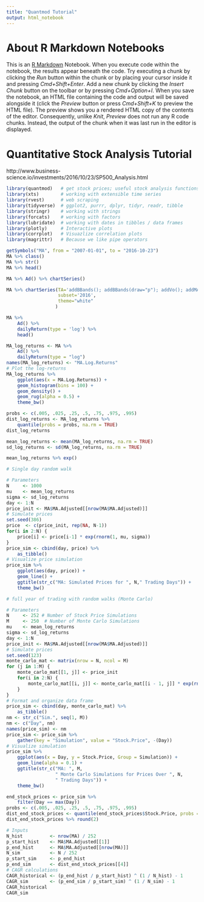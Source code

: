 ```yaml
---
title: "Quantmod Tutorial"
output: html_notebook
---
```


# About R Markdown Notebooks
This is an [R Markdown](http://rmarkdown.rstudio.com) Notebook. When you execute code within the notebook, the results appear beneath the code.
Try executing a chunk by clicking the *Run* button within the chunk or by placing your cursor inside it and pressing *Cmd+Shift+Enter*. Add a new chunk by clicking the *Insert Chunk* button on the toolbar or by pressing *Cmd+Option+I*.
When you save the notebook, an HTML file containing the code and output will be saved alongside it (click the *Preview* button or press *Cmd+Shift+K* to preview the HTML file). The preview shows you a rendered HTML copy of the contents of the editor. Consequently, unlike *Knit*, *Preview* does not run any R code chunks. Instead, the output of the chunk when it was last run in the editor is displayed.

# Quantitative Stock Analysis Tutorial
http://www.business-science.io/investments/2016/10/23/SP500_Analysis.html

```r

library(quantmod)   # get stock prices; useful stock analysis functions
library(xts)        # working with extensible time series 
library(rvest)      # web scraping
library(tidyverse)  # ggplot2, purrr, dplyr, tidyr, readr, tibble
library(stringr)    # working with strings
library(forcats)    # working with factors
library(lubridate)  # working with dates in tibbles / data frames
library(plotly)     # Interactive plots
library(corrplot)   # Visuazlize correlation plots
library(magrittr)   # Because we like pipe operators

```



```r
getSymbols("MA", from = "2007-01-01", to = "2016-10-23")
MA %>% class()
MA %>% str()
MA %>% head()

MA %>% Ad() %>% chartSeries()

MA %>% chartSeries(TA='addBBands(); addBBands(draw="p"); addVo(); addMACD()', 
                   subset='2016',
                   theme="white"
                  )

MA %>%
    Ad() %>%
    dailyReturn(type = 'log') %>% 
    head()
```

```r

MA_log_returns <- MA %>%
    Ad() %>%
    dailyReturn(type = "log")
names(MA_log_returns) <- "MA.Log.Returns"
# Plot the log-returns    
MA_log_returns %>%    
    ggplot(aes(x = MA.Log.Returns)) + 
    geom_histogram(bins = 100) + 
    geom_density() +
    geom_rug(alpha = 0.5) +
    theme_bw()

probs <- c(.005, .025, .25, .5, .75, .975, .995)
dist_log_returns <- MA_log_returns %>% 
    quantile(probs = probs, na.rm = TRUE)
dist_log_returns

mean_log_returns <- mean(MA_log_returns, na.rm = TRUE)
sd_log_returns <- sd(MA_log_returns, na.rm = TRUE)

mean_log_returns %>% exp()

```

```r
# Single day random walk

# Parameters
N     <- 1000
mu    <- mean_log_returns
sigma <- sd_log_returns
day <- 1:N
price_init <- MA$MA.Adjusted[[nrow(MA$MA.Adjusted)]]
# Simulate prices
set.seed(386) 
price  <- c(price_init, rep(NA, N-1))
for(i in 2:N) {
    price[i] <- price[i-1] * exp(rnorm(1, mu, sigma))
}
price_sim <- cbind(day, price) %>% 
    as_tibble()
# Visualize price simulation
price_sim %>%
    ggplot(aes(day, price)) +
    geom_line() +
    ggtitle(str_c("MA: Simulated Prices for ", N," Trading Days")) +
    theme_bw()
```

```r
# full year of trading with random walks (Monte Carlo)

# Parameters
N     <- 252 # Number of Stock Price Simulations
M     <- 250  # Number of Monte Carlo Simulations   
mu    <- mean_log_returns
sigma <- sd_log_returns
day <- 1:N
price_init <- MA$MA.Adjusted[[nrow(MA$MA.Adjusted)]]
# Simulate prices
set.seed(123)
monte_carlo_mat <- matrix(nrow = N, ncol = M)
for (j in 1:M) {
    monte_carlo_mat[[1, j]] <- price_init
    for(i in 2:N) {
        monte_carlo_mat[[i, j]] <- monte_carlo_mat[[i - 1, j]] * exp(rnorm(1, mu, sigma))
    }
}
# Format and organize data frame
price_sim <- cbind(day, monte_carlo_mat) %>%
    as_tibble() 
nm <- str_c("Sim.", seq(1, M))
nm <- c("Day", nm)
names(price_sim) <- nm
price_sim <- price_sim %>%
    gather(key = "Simulation", value = "Stock.Price", -(Day))
# Visualize simulation
price_sim %>%
    ggplot(aes(x = Day, y = Stock.Price, Group = Simulation)) + 
    geom_line(alpha = 0.1) +
    ggtitle(str_c("MA: ", M, 
                  " Monte Carlo Simulations for Prices Over ", N, 
                  " Trading Days")) +
    theme_bw()

end_stock_prices <- price_sim %>% 
    filter(Day == max(Day))
probs <- c(.005, .025, .25, .5, .75, .975, .995)
dist_end_stock_prices <- quantile(end_stock_prices$Stock.Price, probs = probs)
dist_end_stock_prices %>% round(2)

# Inputs
N_hist          <- nrow(MA) / 252
p_start_hist    <- MA$MA.Adjusted[[1]]
p_end_hist      <- MA$MA.Adjusted[[nrow(MA)]]
N_sim           <- N / 252
p_start_sim     <- p_end_hist
p_end_sim       <- dist_end_stock_prices[[4]]
# CAGR calculations
CAGR_historical <- (p_end_hist / p_start_hist) ^ (1 / N_hist) - 1
CAGR_sim        <- (p_end_sim / p_start_sim) ^ (1 / N_sim) - 1
CAGR_historical
CAGR_sim
```

```r

```

